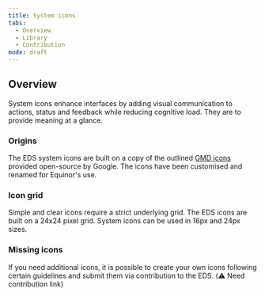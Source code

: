 ```yaml
---
title: System icons
tabs:
  - Overview
  - Library
  - Contribution
mode: draft
---
```



## Overview

System icons enhance interfaces by adding visual communication to actions, status and feedback while reducing cognitive load. They are to provide meaning at a glance. 


### Origins 
The EDS system icons are built on a copy of the outlined [GMD icons](https://material.io/tools/icons/?style=round) provided open-source by Google. The icons have been customised and renamed for Equinor's use. 


### Icon grid

Simple and clear icons require a strict underlying grid. The EDS icons are built on a 24x24 pixel grid. System icons can be used in 16px and 24px sizes. 


### Missing icons

If you need additional icons, it is possible to create your own icons following certain guidelines and submit them via contribution to the EDS. (:warning: Need contribution link)
